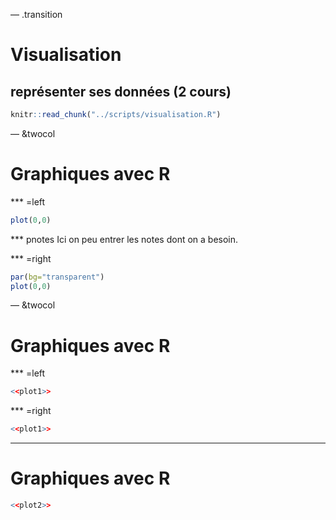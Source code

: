 
--- .transition

# Visualisation
## représenter ses données (2 cours)


<!-- Loading the script associated to this section -->

```r
knitr::read_chunk("../scripts/visualisation.R")
```


--- &twocol

# Graphiques avec R


*** =left

```r
plot(0,0)

```

*** pnotes Ici on peu entrer les notes dont on a besoin.

*** =right

```r
par(bg="transparent")
plot(0,0)
```




--- &twocol

# Graphiques avec R


*** =left

```r
<<plot1>>
```

*** =right

```r
<<plot1>>
```


---

# Graphiques avec R

```r
<<plot2>>
```
